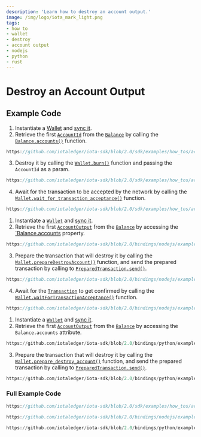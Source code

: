 ```yaml
---
description: 'Learn how to destroy an account output.'
image: /img/logo/iota_mark_light.png
tags:
- how to
- wallet
- destroy
- account output
- nodejs
- python
- rust
---
```


# Destroy an Account Output

## Example Code

<Tabs groupId="language" queryString>
<TabItem value="rust" label="Rust">

1. Instantiate a [Wallet](file:///home/lucas/Documents/IOTA/iota-sdk/target/doc/iota_sdk/wallet/core/struct.Wallet.html) and [sync it](../wallet/check-balance.mdx).
2. Retrieve the first [`AccountId`](file:///home/lucas/Documents/IOTA/iota-sdk/target/doc/iota_sdk/types/block/output/account/struct.AccountId.html) from the
[`Balance`](file:///home/lucas/Documents/IOTA/iota-sdk/target/doc/iota_sdk/wallet/types/struct.Balance.html) by calling
the [`Balance.accounts()`](file:///home/lucas/Documents/IOTA/iota-sdk/target/doc/iota_sdk/wallet/types/struct.Balance.html#method.accounts) function.

<div className={'hide-code-block-extras'}>

```rust reference
https://github.com/iotaledger/iota-sdk/blob/2.0/sdk/examples/how_tos/account_output/destroy.rs#L30
```

</div>

3. Destroy it by calling the [`Wallet.burn()`](file:///home/lucas/Documents/IOTA/iota-sdk/target/doc/iota_sdk/wallet/core/struct.Wallet.html#method.burn)
    function and passing the `AccountId` as a param.

<div className={'hide-code-block-extras'}>

```rust reference
https://github.com/iotaledger/iota-sdk/blob/2.0/sdk/examples/how_tos/account_output/destroy.rs#L41
```

</div>

4. Await for the transaction to be accepted by the network by calling the [`Wallet.wait_for_transaction_acceptance()`](file:///home/lucas/Documents/IOTA/iota-sdk/target/doc/iota_sdk/wallet/core/struct.Wallet.html#method.wait_for_transaction_acceptance) function.

<div className={'hide-code-block-extras'}>

```rust reference
https://github.com/iotaledger/iota-sdk/blob/2.0/sdk/examples/how_tos/account_output/destroy.rs#L44-L46
```

</div>
</TabItem>
<TabItem value="typescript-node" label="Typescript (Node.js)">

1. Instantiate a [`Wallet`](http://localhost:3000/iota-sdk/2.0/references/nodejs/classes/Wallet) and [sync it](../wallet/check-balance.mdx).
2. Retrieve the first [`AccountOutput`](http://localhost:3000/iota-sdk/2.0/references/nodejs/classes/AccountOutput/) from the
[`Balance`](http://localhost:3000/iota-sdk/2.0/references/nodejs/interfaces/Balance/) by accessing
the [`Balance.accounts](http://localhost:3000/iota-sdk/2.0/references/nodejs/interfaces/Balance/#accounts) property.

<div className={'hide-code-block-extras'}>

```typescript reference
https://github.com/iotaledger/iota-sdk/blob/2.0/bindings/nodejs/examples/how_tos/account_output/destroy.ts#L39
```

</div>

3. Prepare the transaction that will destroy it by calling the [`Wallet.prepareDestroyAccount()`](http://localhost:3000/iota-sdk/2.0/references/nodejs/classes/Wallet/#preparedestroyaccount)
    function, and send the prepared transaction by calling to [`PreparedTransaction.send()`](http://localhost:3000/iota-sdk/2.0/references/nodejs/classes/PreparedTransaction/#send).

<div className={'hide-code-block-extras'}>

```typescript reference
https://github.com/iotaledger/iota-sdk/blob/2.0/bindings/nodejs/examples/how_tos/account_output/request-funds.ts#L44-L47
```

</div>

4. Await for the [`Transaction`](../../references/nodejs/classes/Transaction.md) to get confirmed by calling the
    [`Wallet.waitForTransactionAcceptance()`](../../references/nodejs/classes/Wallet.md#waitfortransactionacceptance)
    function.

<div className={'hide-code-block-extras'}>

```typescript reference
https://github.com/iotaledger/iota-sdk/blob/2.0/bindings/nodejs/examples/how_tos/account_output/destroy.ts#L60
```

</div>

</TabItem>
<TabItem value="python" label="Python">

1. Instantiate a [`Wallet`](http://localhost:3000/iota-sdk/2.0/references/python/iota_sdk/wallet/) and [sync it](../wallet/check-balance.mdx).
2. Retrieve the first [`AccountOutput`](http://localhost:3000/iota-sdk/2.0/references/python/iota_sdk/types/output/#accountoutput-objects) from the
[`Balance`](http://localhost:3000/iota-sdk/2.0/references/python/iota_sdk/types/balance/) by accessing
the `Balance.accounts` attribute.

<div className={'hide-code-block-extras'}>

```python reference
https://github.com/iotaledger/iota-sdk/blob/2.0/bindings/python/examples/how_tos/account_output/destroy.py#L20
```

</div>

3. Prepare the transaction that will destroy it by calling the [`Wallet.prepare_destroy_account()`](http://localhost:3000/iota-sdk/2.0/references/python/iota_sdk/wallet/#prepare_destroy_account)
    function, and send the prepared transaction by calling to [`PreparedTransaction.send()`](http://localhost:3000/iota-sdk/2.0/references/python/iota_sdk/wallet/prepared_transaction/#send).


<div className={'hide-code-block-extras'}>

```python reference
https://github.com/iotaledger/iota-sdk/blob/2.0/bindings/python/examples/how_tos/account_output/destroy.py#L25
```

</div>

</TabItem>
</Tabs>

### Full Example Code

<Tabs groupId="language" queryString>
<TabItem value="rust" label="Rust">

```rust reference
https://github.com/iotaledger/iota-sdk/blob/2.0/sdk/examples/how_tos/account_output/destroy.rs
```

</TabItem>
<TabItem value="typescript-node" label="Typescript (Node.js)">

```typescript reference
https://github.com/iotaledger/iota-sdk/blob/2.0/bindings/nodejs/examples/how_tos/account_output/request-funds.ts
```

</TabItem>
<TabItem value="python" label="Python">

```python reference
https://github.com/iotaledger/iota-sdk/blob/2.0/bindings/python/examples/how_tos/account_output/destroy.py
```

</TabItem>
</Tabs>

